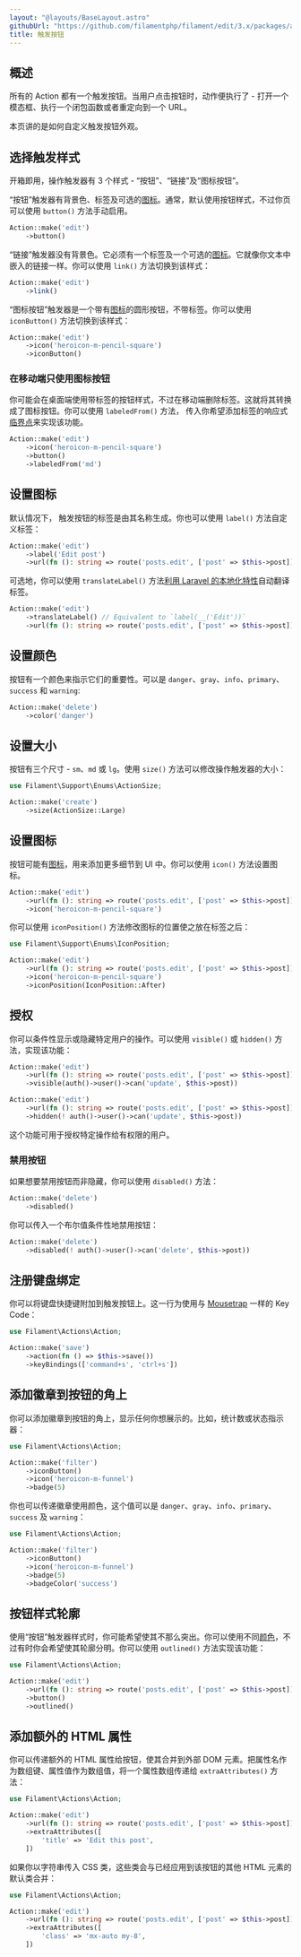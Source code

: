 ```yaml
---
layout: "@layouts/BaseLayout.astro"
githubUrl: "https://github.com/filamentphp/filament/edit/3.x/packages/actions/docs/03-trigger-button.md"
title: 触发按钮
---
```


## 概述

所有的 Action 都有一个触发按钮。当用户点击按钮时，动作便执行了 - 打开一个模态框、执行一个闭包函数或者重定向到一个 URL。

本页讲的是如何自定义触发按钮外观。

## 选择触发样式

开箱即用，操作触发器有 3 个样式 - “按钮”、“链接”及“图标按钮”。

“按钮”触发器有背景色、标签及可选的[图标](#设置图标)。通常，默认使用按钮样式，不过你页可以使用 `button()` 方法手动启用。

```php
Action::make('edit')
    ->button()
```

<AutoScreenshot name="actions/trigger-button/button" alt="Button trigger" version="3.x" />

“链接”触发器没有背景色。它必须有一个标签及一个可选的[图标](#设置图标)。它就像你文本中嵌入的链接一样。你可以使用 `link()` 方法切换到该样式：

```php
Action::make('edit')
    ->link()
```

<AutoScreenshot name="actions/trigger-button/link" alt="Link trigger" version="3.x" />

“图标按钮”触发器是一个带有[图标](#设置图标)的圆形按钮，不带标签。你可以使用 `iconButton()` 方法切换到该样式：

```php
Action::make('edit')
    ->icon('heroicon-m-pencil-square')
    ->iconButton()
```

<AutoScreenshot name="actions/trigger-button/icon-button" alt="Icon button trigger" version="3.x" />

### 在移动端只使用图标按钮

你可能会在桌面端使用带标签的按钮样式，不过在移动端删除标签。这就将其转换成了图标按钮。你可以使用 `labeledFrom()` 方法， 传入你希望添加标签的响应式[临界点](https://tailwindcss.com/docs/responsive-design#overview)来实现该功能。

```php
Action::make('edit')
    ->icon('heroicon-m-pencil-square')
    ->button()
    ->labeledFrom('md')
```

## 设置图标

默认情况下， 触发按钮的标签是由其名称生成。你也可以使用 `label()` 方法自定义标签：

```php
Action::make('edit')
    ->label('Edit post')
    ->url(fn (): string => route('posts.edit', ['post' => $this->post]))
```

可选地，你可以使用 `translateLabel()` 方法[利用 Laravel 的本地化特性](https://laravel.com/docs/localization)自动翻译标签。

```php
Action::make('edit')
    ->translateLabel() // Equivalent to `label(__('Edit'))`
    ->url(fn (): string => route('posts.edit', ['post' => $this->post]))
```

## 设置颜色

按钮有一个颜色来指示它们的重要性。可以是 `danger`、`gray`、`info`、`primary`、`success` 和 `warning`:

```php
Action::make('delete')
    ->color('danger')
```

<AutoScreenshot name="actions/trigger-button/danger" alt="Red trigger" version="3.x" />

## 设置大小

按钮有三个尺寸 - `sm`、`md` 或 `lg`。使用 `size()` 方法可以修改操作触发器的大小：

```php
use Filament\Support\Enums\ActionSize;

Action::make('create')
    ->size(ActionSize::Large)
```

<AutoScreenshot name="actions/trigger-button/large" alt="Large trigger" version="3.x" />

## 设置图标

按钮可能有[图标](https://blade-ui-kit.com/blade-icons?set=1#search)，用来添加更多细节到 UI 中。你可以使用 `icon()` 方法设置图标。

```php
Action::make('edit')
    ->url(fn (): string => route('posts.edit', ['post' => $this->post]))
    ->icon('heroicon-m-pencil-square')
```

<AutoScreenshot name="actions/trigger-button/icon" alt="Trigger with icon" version="3.x" />

你可以使用 `iconPosition()` 方法修改图标的位置使之放在标签之后：

```php
use Filament\Support\Enums\IconPosition;

Action::make('edit')
    ->url(fn (): string => route('posts.edit', ['post' => $this->post]))
    ->icon('heroicon-m-pencil-square')
    ->iconPosition(IconPosition::After)
```

<AutoScreenshot name="actions/trigger-button/icon-after" alt="Trigger with icon after the label" version="3.x" />

## 授权

你可以条件性显示或隐藏特定用户的操作。可以使用 `visible()` 或 `hidden()` 方法，实现该功能：

```php
Action::make('edit')
    ->url(fn (): string => route('posts.edit', ['post' => $this->post]))
    ->visible(auth()->user()->can('update', $this->post))

Action::make('edit')
    ->url(fn (): string => route('posts.edit', ['post' => $this->post]))
    ->hidden(! auth()->user()->can('update', $this->post))
```

这个功能可用于授权特定操作给有权限的用户。

### 禁用按钮

如果想要禁用按钮而非隐藏，你可以使用 `disabled()` 方法：

```php
Action::make('delete')
    ->disabled()
```

你可以传入一个布尔值条件性地禁用按钮：

```php
Action::make('delete')
    ->disabled(! auth()->user()->can('delete', $this->post))
```

## 注册键盘绑定

你可以将键盘快捷键附加到触发按钮上。这一行为使用与 [Mousetrap](https://craig.is/killing/mice) 一样的 Key Code：

```php
use Filament\Actions\Action;

Action::make('save')
    ->action(fn () => $this->save())
    ->keyBindings(['command+s', 'ctrl+s'])
```

## 添加徽章到按钮的角上

你可以添加徽章到按钮的角上，显示任何你想展示的。比如，统计数或状态指示器：

```php
use Filament\Actions\Action;

Action::make('filter')
    ->iconButton()
    ->icon('heroicon-m-funnel')
    ->badge(5)
```

<AutoScreenshot name="actions/trigger-button/badge" alt="Trigger with badge" version="3.x" />

你也可以传递徽章使用颜色，这个值可以是 `danger`、`gray`、`info`、`primary`、`success` 及 `warning`：

```php
use Filament\Actions\Action;

Action::make('filter')
    ->iconButton()
    ->icon('heroicon-m-funnel')
    ->badge(5)
    ->badgeColor('success')
```

<AutoScreenshot name="actions/trigger-button/success-badge" alt="Trigger with green badge" version="3.x" />

## 按钮样式轮廓

使用“按钮”触发器样式时，你可能希望使其不那么突出。你可以使用不同[颜色](#设置颜色)，不过有时你会希望使其轮廓分明。你可以使用 `outlined()` 方法实现该功能：

```php
use Filament\Actions\Action;

Action::make('edit')
    ->url(fn (): string => route('posts.edit', ['post' => $this->post]))
    ->button()
    ->outlined()
```

<AutoScreenshot name="actions/trigger-button/outlined" alt="Outlined trigger button" version="3.x" />

## 添加额外的 HTML 属性

你可以传递额外的 HTML 属性给按钮，使其合并到外部 DOM 元素。把属性名作为数组键、属性值作为数组值，将一个属性数组传递给 `extraAttributes()` 方法：

```php
use Filament\Actions\Action;

Action::make('edit')
    ->url(fn (): string => route('posts.edit', ['post' => $this->post]))
    ->extraAttributes([
        'title' => 'Edit this post',
    ])
```

如果你以字符串传入 CSS 类，这些类会与已经应用到该按钮的其他 HTML 元素的默认类合并：

```php
use Filament\Actions\Action;

Action::make('edit')
    ->url(fn (): string => route('posts.edit', ['post' => $this->post]))
    ->extraAttributes([
        'class' => 'mx-auto my-8',
    ])
```

